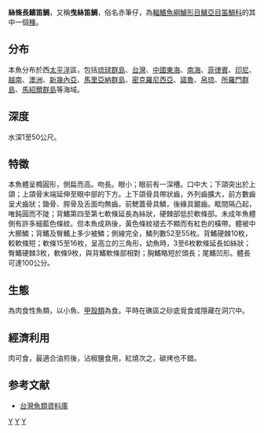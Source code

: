 {{Speciesbox
| taxon =  Symphorus nematophorus
| status = NE
| status_system = IUCN3.1
| binomial_authority = [[Bleeker|Bleeker]], 1860
| synonyms = *''Paradicichthys venenatus''<br /><small>Whitley, 1930</small>
*''Lutjanus nematophorus''<br /><small>Bleeker, 1860</small>
*''Symphorus taenilatus''<br /><small>Günther, 1872</small>
*''Mesoprion nematophorus''<br /><small>Bleeker, 1860</small>
*''Symphorus forsteri''<br /><small>Fowler, 1933</small>
*''Symporichthys nematophorus''<br /><small>Bleeker, 1860</small>
*''Symphorus taeniolatus''<br /><small>Günther, 1872</small>
*''Glabrilutjanus nematophorus''<br /><small>Bleeker, 1860</small>
}}
'''絲條長鰭笛鯛'''，又稱'''曳絲笛鯛'''，俗名赤筆仔，為[[輻鰭魚綱|輻鰭魚綱]][[鱸形目|鱸形目]][[鱸亞目|鱸亞目]][[笛鯛科|笛鯛科]]的其中一個[[種|種]]。

==分布==
本魚分布於西[[太平洋|太平洋]]區，包括[[琉球群島|琉球群島]]、[[台灣|台灣]]、[[中國|中國]][[東海|東海]]、[[南海|南海]]、[[菲律賓|菲律賓]]、[[印尼|印尼]]、[[越南|越南]]、[[澳洲|澳洲]]、[[新幾內亞|新幾內亞]]、[[馬里亞納群島|馬里亞納群島]]、[[密克羅尼西亞|密克羅尼西亞]]、[[諾魯|諾魯]]、[[帛琉|帛琉]]、[[所羅門群島|所羅門群島]]、[[馬紹爾群島|馬紹爾群島]]等海域。

==深度==
水深1至50公尺。

==特徵==
本魚體呈橢圓形，側扁而高。吻長。眼小；眼前有一深槽。口中大；下頜突出於上頜；上頜骨末端延伸至眼中部的下方。上下頜骨具帶狀齒，外列齒擴大，前方數齒呈犬齒狀；鋤骨、腭骨及舌面均無齒。前鰓蓋骨具鱗，後緣具鋸齒。眶間隔凸起，唯鈍圓而不陡；背鰭第四至第七軟條延長為絲狀，硬棘部低於軟條部。未成年魚體側有許多細藍色條紋。但本魚成熟後，黃色條紋褪去不顯而有紅色的橫帶。體被中大櫛鱗；背鰭及臀鰭上多少被鱗；側線完全，鱗列數52至55枚。背鰭硬棘10枚，較軟條短；軟條15至16枚，呈高立的三角形，幼魚時，3至6枚軟條延長如絲狀；臀鰭硬棘3枚，軟條9枚，與背鰭軟條部相對；胸鰭略短於頭長；尾鰭凹形。體長可達100公分。

==生態==
為肉食性魚類，以小魚、[[甲殼類|甲殼類]]為食。平時在礁區之砂底覓食或隱藏在洞穴中。

==經濟利用==
肉可食，最適合油煎後，沾椒鹽食用，紅燒次之，碳烤也不錯。

==参考文献==
*[http://fishdb.sinica.edu.tw/ 台灣魚類資料庫] {{Wayback|url=http://fishdb.sinica.edu.tw/ |date=20160304193340 }}
{{Taxonbar|from=Q15709184}}

[[Category:食用鱼|Y]]
[[Category:長鰭笛鯛屬|Y]]
[[Category:1860年描述的魚類|Y]]